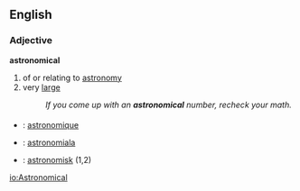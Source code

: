 ==English==

===Adjective===
'''astronomical'''
#of or relating to [[astronomy]]
#very [[large]]
#:''If you come up with an '''astronomical''' number, recheck your math.''

===={{trans}}====

* {{fr}} : [[astronomique]]
* {{io}} : [[astronomiala]]
* {{sv}} : [[astronomisk]] (1,2)

[[io:Astronomical]]